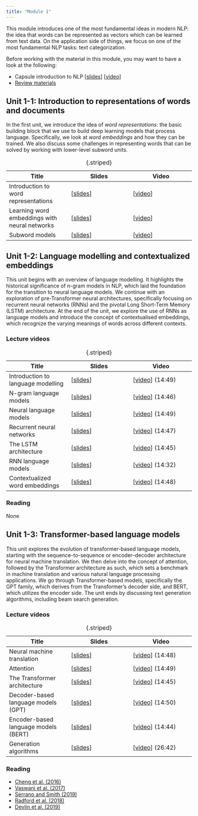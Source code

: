 ```yaml
---
title: "Module 1"
---
```


This module introduces one of the most fundamental ideas in modern NLP: the idea that words can be represented as vectors which can be learned from text data. On the application side of things, we focus on one of the most fundamental NLP tasks: text categorization.

Before working with the material in this module, you may want to have a look at the following:

* Capsule introduction to NLP [[slides](slides/intro.pdf)] [[video](https://youtu.be/6u7u1cpVT7Y)]
* [Review materials](review.md)

## Unit 1-1: Introduction to representations of words and documents

In the first unit, we introduce the idea of *word representations*: the basic building block that we use to build deep learning models that process language.
Specifically, we look at *word embeddings* and how they can be trained. We also discuss some challenges in representing words that can be solved by working with lower-level subword units.

| Title | Slides | Video |
|---|---|---|
| Introduction to word representations | [[slides](https://www.ida.liu.se/~TDDE09/lectures/unit2/nlp-2024-201.pdf)] | [[video](https://youtu.be/BebyrYlPdpE)] |
| Learning word embeddings with neural networks | [[slides](https://www.ida.liu.se/~TDDE09/lectures/unit2/nlp-2024-203.pdf)] | [[video](https://youtu.be/F13O0q_Saqw)] |
| Subword models | [[slides](https://www.ida.liu.se/~TDDE09/lectures/unit2/nlp-2024-205.pdf)] | [[video](https://youtu.be/H30zOB2_qOo)] |
: {.striped}

<!-- | Deep learning in NLP: practical considerations | | |
TODO: detta blir en övning i stället.
--> 

## Unit 1-2: Language modelling and contextualized embeddings

This unit begins with an overview of language modelling. It highlights the historical significance of n-gram models in NLP, which laid the foundation for the transition to neural language models. We continue with an exploration of pre-Transformer neural architectures, specifically focusing on recurrent neural networks (RNNs) and the pivotal Long Short-Term Memory (LSTM) architecture. At the end of the unit, we explore the use of RNNs as language models and introduce the concept of contextualised embeddings, which recognize the varying meanings of words across different contexts.

### Lecture videos

| Title | Slides | Video |
|---|---|---|
| Introduction to language modelling | [[slides](intro-to-language-modelling.pdf)] | [[video](https://youtu.be/6TfKMF-gvcY)] (14:49) |
| N-gram language models | [[slides](n-gram-language-models.pdf)] | [[video](https://youtu.be/raMmrtvuUco)] (14:46) |
| Neural language models | [[slides](neural-language-models.pdf)] | [[video](https://youtu.be/cy26UOrH3wE)] (14:49) |
| Recurrent neural networks | [[slides](recurrent-neural-networks.pdf)] | [[video](https://youtu.be/7TABDcp1gTc)] (14:47) |
| The LSTM architecture | [[slides](the-lstm-architecture.pdf)] | [[video](https://youtu.be/scgMekG0pFQ)] (14:45) |
| RNN language models | [[slides](rnn-language-models.pdf)] | [[video](https://youtu.be/Sl7EXWSXdDE)] (14:32) |
| Contextualized word embeddings | [[slides](contextualised-word-embeddings.pdf)] | [[video](https://youtu.be/aIgYQE6zGOA)] (14:48) |
: {.striped}

### Reading

None

## Unit 1-3: Transformer-based language models

This unit explores the evolution of transformer-based language models, starting with the sequence-to-sequence or encoder–decoder architecture for neural machine translation. We then delve into the concept of attention, followed by the Transformer architecture as such, which sets a benchmark in machine translation and various natural language processing applications. We go through Transformer-based models, specifically the GPT family, which derives from the Transformer’s decoder side, and BERT, which utilizes the encoder side. The unit ends by discussing text generation algorithms, including beam search generation.

### Lecture videos

| Title | Slides | Video |
|---|---|---|
| Neural machine translation | [[slides](slides/slides-221.pdf)] | [[video](https://youtu.be/yPe9dg8tpXQ)] (14:48) |
| Attention | [[slides](slides/slides-221.pdf)] | [[video](https://youtu.be/C_DOh_tM520)] (14:49) |
| The Transformer architecture | [[slides](slides/slides-222.pdf)] | [[video](https://youtu.be/DbI2lHb2nBE)] (14:45) |
| Decoder-based language models (GPT) | [[slides](slides/slides-223.pdf)] | [[video](https://youtu.be/z2BL7s40klo)] (14:50) |
| Encoder-based language models (BERT) | [[slides](slides/slides-224.pdf)] | [[video](https://youtu.be/CmmBXUvfEI4)] (14:44) |
| Generation algorithms | [[slides](https://www.cse.chalmers.se/~richajo/dat450/lectures/l7/m7_3.pdf)] | [[video](https://youtu.be/QtwpM-OGOew)] (26:42) |
: {.striped}

### Reading

* [Cheng et al. (2016)](https://www.aclweb.org/anthology/D16-1053/)
* [Vaswani et al. (2017)](https://papers.nips.cc/paper/7181-attention-is-all-you-need.pdf)
* [Serrano and Smith (2019)](https://www.aclweb.org/anthology/D18-1216/)
* [Radford et al. (2018)](https://s3-us-west-2.amazonaws.com/openai-assets/research-covers/language-unsupervised/language_understanding_paper.pdf)
* [Devlin et al. (2019)](dx.doi.org/10.18653/v1/N19-1423)
